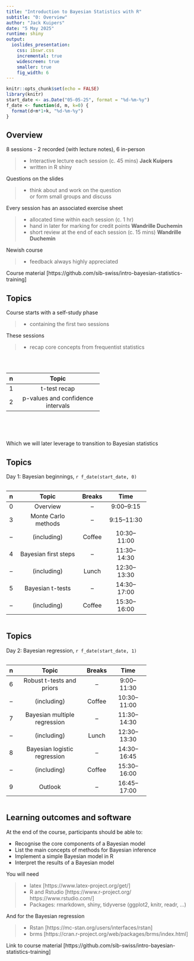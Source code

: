 ```yaml
---
title: "Introduction to Bayesian Statistics with R"
subtitle: "0: Overview"
author: "Jack Kuipers"
date: "5 May 2025"
runtime: shiny
output:
  ioslides_presentation: 
    css: ibswr.css
    incremental: true
    widescreen: true
    smaller: true
    fig_width: 6
---
```


```r
knitr::opts_chunk$set(echo = FALSE)
library(knitr)
start_date <- as.Date("05-05-25", format = "%d-%m-%y")
f_date <- function(d, m, k=0) {
  format(d+m*1+k, "%d-%m-%y")
}
```

## Overview {.build}

<div>

8 sessions - 2 recorded (with lecture notes), 6 in-person

>- Interactive lecture each session (c. 45 mins) **Jack Kuipers**
>- written in R shiny
</div>

<div>
<span class="question">Questions on the slides</span>

>- <span class="answer">think about and work on the question <br> or form small groups and discuss</span>
</div>

<div>
Every session has an associated exercise sheet

>- allocated time within each session (c. 1 hr)
>- hand in later for marking for credit points **Wandrille Duchemin**
>- short review at the end of each session (c. 15 mins) **Wandrille Duchemin**
</div>

<div>
Newish course

>- feedback always highly appreciated
</div>

<div>
Course material [https://github.com/sib-swiss/intro-bayesian-statistics-training]
</div>

## Topics {.build}

<div>
Course starts with a self-study phase

>- containing the first two sessions

These sessions

>- recap core concepts from frequentist statistics

<br>

</div>

<div>
<div class="centered">
<div style="width: 50%; display: inline-block">
| n | Topic |
|:-:|:-----:|
|1|t-test recap|
|2|p-values and confidence intervals|
</div>
</div>

<br>
<br>

Which we will later leverage to transition to Bayesian statistics
</div>

## Topics

Day 1: Bayesian beginnings, `r f_date(start_date, 0)`

<div class="centered">
<div style="width: 75%; display: inline-block">
| n | Topic | Breaks | Time |
|:-:|:-----:|:------:|:----:|
|0|Overview|--|9:00--9:15|
|3|Monte Carlo methods|--|9:15--11:30|
|--|(including)|Coffee|10:30--11:00|
|4|Bayesian first steps|--|11:30--14:30|
|--|(including)|Lunch|12:30--13:30|
|5|Bayesian t-tests|--|14:30--17:00|
|--|(including)|Coffee|15:30--16:00|
</div>
</div>

## Topics

Day 2: Bayesian regression, `r f_date(start_date, 1)`

<div class="centered">
<div style="width: 75%; display: inline-block">
| n | Topic | Breaks | Time |
|:-:|:-----:|:------:|:----:|
|6|Robust t-tests and priors|--|9:00--11:30|
|--|(including)|Coffee|10:30--11:00|
|7|Bayesian multiple regression|--|11:30--14:30|
|--|(including)|Lunch|12:30--13:30|
|8|Bayesian logistic regression|--|14:30--16:45|
|--|(including)|Coffee|15:30--16:00|
|9|Outlook|--|16:45--17:00|
</div>
</div>


## Learning outcomes and software {.build}

At the end of the course, participants should be able to:

* Recognise the core components of a Bayesian model
* List the main concepts of methods for Bayesian inference
* Implement a simple Bayesian model in R
* Interpret the results of a Bayesian model

You will need

>- latex [https://www.latex-project.org/get/]
>- R and Rstudio [https://www.r-project.org/ https://www.rstudio.com/]
>- Packages: rmarkdown, shiny, tidyverse (ggplot2, knitr, readr, ...)

And for the Bayesian regression

>- Rstan [https://mc-stan.org/users/interfaces/rstan]
>- brms [https://cran.r-project.org/web/packages/brms/index.html]

Link to course material [https://github.com/sib-swiss/intro-bayesian-statistics-training]


